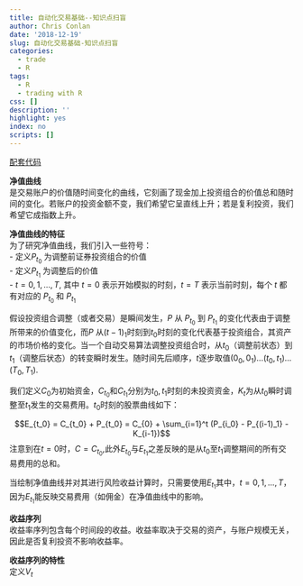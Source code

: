 ```yaml
---
title: 自动化交易基础--知识点扫盲
author: Chris Conlan
date: '2018-12-19'
slug: 自动化交易基础-知识点扫盲
categories:
  - trade
  - R
tags:
  - R
  - trading with R
css: []
description: ''
highlight: yes
index: no
scripts: []
---
```


[配套代码](https://github.com/apress/automated-trading-with-r)


**净值曲线**   
是交易账户的价值随时间变化的曲线，它刻画了现金加上投资组合的价值总和随时间的变化。若账户的投资金额不变，我们希望它呈直线上升；若是复利投资，我们希望它成指数上升。   

**净值曲线的特征**   
为了研究净值曲线，我们引入一些符号：   
- 定义$P_{t_0}$ 为调整前证券投资组合的价值   
- 定义$P_{t_1}$ 为调整后的价值   
- $t = 0,1,...,T$, 其中 $t=0$ 表示开始模拟的时刻，$t=T$ 表示当前时刻，每个 $t$ 都有对应的 $P_{t_0}$ 和 $P_{t_1}$       

假设投资组合调整（或者交易）是瞬间发生，$P$ 从 $P_{t_0}$ 到 $P_{t_1}$ 的变化代表由于调整所带来的价值变化，而$P$ 从$(t-1)_1$时刻到$t_0$时刻的变化代表基于投资组合，其资产的市场价格的变化。当一个自动交易算法调整投资组合时，从$t_0$（调整前状态）到$t_1$（调整后状态）的转变瞬时发生。随时间先后顺序，$t$逐步取值$(0_0,0_1)...(t_0,t_1)...(T_0,T_1)$.   

我们定义$C_0$为初始资金，$C_{t_0}$和$C_{t_1}$分别为$t_0,t_1$时刻的未投资资金，$K_t$为从$t_0$瞬时调整至$t_1$发生的交易费用。$t_0$时刻的股票曲线如下：

$$E_{t_0} = C_{t_0} + P_{t_0} = C_{0} + \sum_{i=1}^t (P_{i_0} - P_{(i-1)_1} - K_{i-1})$$
注意到在$t=0$时，$C=C_{t_0}$,此外$E_{t_0}$与$E_{t_1}$之差反映的是从$t_0$至$t_1$调整期间的所有交易费用的总和。   

当绘制净值曲线并对其进行风险收益计算时，只需要使用$E_{t_1}$其中，$t = 0,1,...,T$，因为$E_{t_1}$能反映交易费用（如佣金）在净值曲线中的影响。   

**收益序列**   
收益率序列包含每个时间段的收益。收益率取决于交易的资产，与账户规模无关，因此是否复利投资不影响收益率。   


**收益序列的特性**   
定义$V_t$







































































































































































